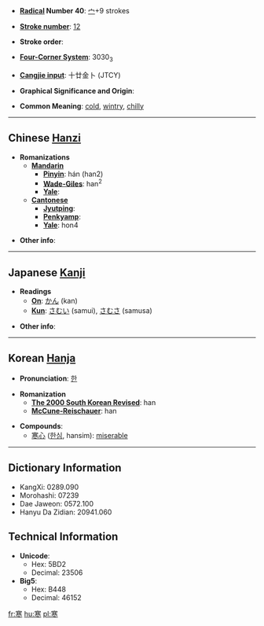 * '''[[Wiktionary:Chinese radical index| Radical]] Number 40''': [[Wiktionary:Chinese radical index 宀|宀]]+9 strokes

* '''[[Wiktionary:Chinese total strokes index|Stroke number]]''': [[Wiktionary:Chinese total strokes index 12|12]]

* '''Stroke order''': 

* '''[[Wiktionary:Chinese four corner index|Four-Corner System]]''': 3030<sub>3</sub>

* '''[[Wiktionary:Chinese Cangjie index|Cangjie input]]''': 十廿金卜 (JTCY)

* '''Graphical Significance and Origin''': 

* '''Common Meaning''': [[cold]], [[wintry]], [[chilly]]

----

== Chinese [[Hanzi]] ==

* '''Romanizations'''
** '''[[Mandarin]]'''
*** '''[[Pinyin]]''': hán (han2)
*** '''[[Wade-Giles]]''': han<sup>2</sup>
*** '''[[Yale]]''': 
** '''[[Cantonese]]'''
*** '''[[Jyutping]]''':
*** '''[[Penkyamp]]''': 
*** '''[[Yale]]''': hon4

* '''Other info''': 

----

== Japanese [[Kanji]] ==

* '''Readings'''
** '''[[On]]''': [[かん]] (kan)
** '''[[Kun]]''': [[さむい]] (samui), [[さむさ]] (samusa)

* '''Other info''':  

----

== Korean [[Hanja]] ==

* '''Pronunciation''': [[한]]

* '''Romanization'''
** '''[[The 2000 South Korean Revised Romanization|The 2000 South Korean Revised]]''': han
** '''[[McCune-Reischauer]]''': han

* '''Compounds''':
** [[寒心]] ([[한심]], hansim): [[miserable]]

----

== Dictionary Information ==

* KangXi: 0289.090
* Morohashi: 07239
* Dae Jaweon: 0572.100
* Hanyu Da Zidian: 20941.060

== Technical Information ==

* '''Unicode''':
** Hex: 5BD2
** Decimal: 23506
* '''Big5''':
** Hex: B448
** Decimal: 46152

[[fr:寒]]
[[hu:寒]]
[[pl:寒]]